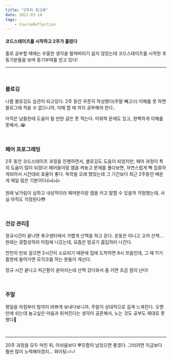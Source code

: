 ```yaml
---
title: "2주차 회고록"
date: 2021-03-14
tags:
    - CourseReflection
---
```


#### 코드스테이츠를 시작하고 2주가 흘렀다

홀로 공부할 때에는 우울한 생각을 떨쳐버리기 쉽지 않았는데 코드스테이츠를 시작한 후 동기분들을 보며 동기부여를 얻고 있다! 

---

<br />

### 블로깅

나름 블로깅도 습관이 되고있다. 2주 동안 꾸준히 작성했다(주말 빼고🙄) 이해를 못 하면 블로그에 적을 수 없으니까, 이해 할 때 까지 공부해야 한다..

아직은 남들한테 도움이 될 만한 글은 못 적는다. 어휘력 문제도 있고, 완벽하게 이해를 못해서..😭

<br />

### 페어 프로그래밍

2주 동안 코드스테이츠 과정을 진행하면서, 블로깅도 도움이 되었지만, 페어 과정이 특히 도움이 많이 되었다! 페어들이랑 캠을 켜놓고 문제를 풀다보면, 자연스럽게 빡 집중하게되어서 시간대비 효율이 좋다. 독학을 오래 했었는데 그 기간보다 최근 2주동안 배운게 제일 많은 기분이다👍👍👍

원래 낯가림이 심하고 내성적이라 페어분이랑 캠을 키고 말할 수 있을까 걱정했는데, 사실 아직도 걱정된다😳

<br />

### 건강 관리💪

정규시간이 끝나면 축구센터에서 가볍게 산책을 하고 온다. 운동은 아니고 고저 산책... 원래는 광합성하러 아침에 나갔는데, 요즘은 밤공기 흡입하러 나간다.

천천히 만보 걸으면 2시간이 소요되기 때문에 집에 도착하면 8시 쯔음인데, 그 때 11기 줌방에 들어가면 모각코를 하는 분들이 계신다.

정규 시간 끝나고 피곤함이 쏟아지는데 산책 갔다와서 줌 키면 조곰 힘이 난다!

<br />

### 주말

평일을 아침부터 밤까지 바쁘게 보내다보니까, 주말이 상대적으로 길게 느껴진다. 오랜만에 쉬는데 놀고싶은 마음과 뒤쳐진다는 생각이 공존해서, 노는 것도 공부도 제대로 못했다🤡

<br />

---

20주 과정을 모두 마친 뒤, 아쉬움보다 뿌듯함이 남았으면 좋겠다. 그러려면 지금보다 훨씬 많이 노력해야겠지... 화이팅~!~!

